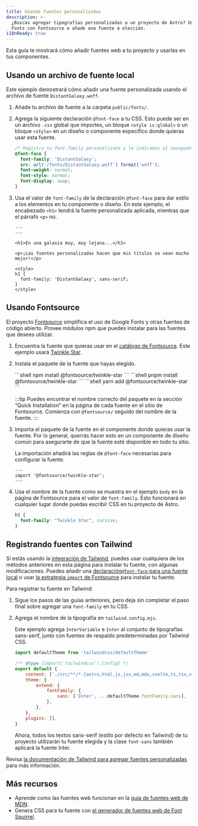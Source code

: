 ```yaml
---
title: Usando fuentes personalizadas
description: >-
  ¿Buscas agregar tipografías personalizadas a un proyecto de Astro? Usa Google
  Fonts con Fontsource o añade una fuente a elección.
i18nReady: true
---
```



Esta guía te mostrará cómo añadir fuentes web a tu proyecto y usarlas en tus componentes.

## Usando un archivo de fuente local

Este ejemplo demostrará cómo añadir una fuente personalizada usando el archivo de fuente `DistantGalaxy.woff`.

1. Añade tu archivo de fuente a la carpeta `public/fonts/`.
1. Agrega la siguiente declaración `@font-face` a tu CSS. Esto puede ser en un archivo `.css` global que importes, un bloque `<style is:global>` o un bloque `<style>` en un diseño o componente específico donde quieras usar esta fuente.

    ```css
    /* Registra tu font family personalizada y le indicamos al navegador dónde encontrarla. */
    @font-face {
      font-family: 'DistantGalaxy';
      src: url('/fonts/DistantGalaxy.woff') format('woff');
      font-weight: normal;
      font-style: normal;
      font-display: swap;
    }
    ```

1. Usa el valor de `font-family` de la declaración `@font-face` para dar estilo a los elementos en tu componente o diseño. En este ejemplo, el encabezado `<h1>` tendrá la fuente personalizada aplicada, mientras que el párrafo `<p>` no.

    ```astro title="src/pages/example.astro" {9-11}
    ---
    ---

    <h1>En una galaxia muy, muy lejana...</h1>

    <p>¡Las fuentes personalizadas hacen que mis títulos se vean mucho mejor!</p>

    <style>
    h1 {
      font-family: 'DistantGalaxy', sans-serif;
    }
    </style>
    ```

## Usando Fontsource

El proyecto [Fontsource](https://fontsource.org/) simplifica el uso de Google Fonts y otras fuentes de código abierto. Provee módulos npm que puedes instalar para las fuentes que desees utilizar.

1. Encuentra la fuente que quieras usar en el [catálogo de Fontsource](https://fontsource.org/). Este ejemplo usará [Twinkle Star](https://fontsource.org/fonts/twinkle-star).
1. Instala el paquete de la fuente que hayas elegido.

    <PackageManagerTabs>
      <Fragment slot="npm">
      ```shell
      npm install @fontsource/twinkle-star
      ```
      </Fragment>
      <Fragment slot="pnpm">
      ```shell
      pnpm install @fontsource/twinkle-star
      ```
      </Fragment>
      <Fragment slot="yarn">
      ```shell
      yarn add @fontsource/twinkle-star
      ```
      </Fragment>
    </PackageManagerTabs>

    :::tip
    Puedes encontrar el nombre correcto del paquete en la sección “Quick Installation” en la página de cada fuente en el sitio de Fontsource. Comienza con `@fontsource/` seguido del nombre de la fuente.
    :::

1. Importa el paquete de la fuente en el componente donde quieras usar la fuente. Por lo general, querrás hacer esto en un componente de diseño común para asegurarte de que la fuente esté disponible en todo tu sitio.

    La importación añadirá las reglas de `@font-face` necesarias para configurar la fuente.

    ```astro title="src/layouts/BaseLayout.astro"
    ---
    import '@fontsource/twinkle-star';
    ---
    ```

1. Usa el nombre de la fuente como se muestra en el ejemplo `body` en la página de Fontsource para el valor de `font-family`. Esto funcionará en cualquier lugar donde puedas escribir CSS en tu proyecto de Astro.

    ```css
    h1 {
      font-family: "Twinkle Star", cursive;
    }
    ```

## Registrando fuentes con Tailwind

Si estás usando la [integración de Tailwind](/es/guides/integrations-guide/tailwind/), puedes usar cualquiera de los métodos anteriores en esta página para instalar tu fuente, con algunas modificaciones. Puedes añadir una [declaración`@font-face` para una fuente local](#usando-un-archivo-de-fuente-local) o usar [la estrategia `import` de Fontsource](#usando-fontsource) para instalar tu fuente.

Para registrar tu fuente en Tailwind:

1. Sigue los pasos de las guías anteriores, pero deja sin completar el paso final sobre agregar una `font-family` en tu CSS.

1. Agrega el nombre de la tipografía en `tailwind.config.mjs`.

    Este ejemplo agrega `InterVariable` e `Inter` al conjunto de tipografías sans-serif, junto con fuentes de respaldo predeterminadas por Tailwind CSS.

    ```js title="tailwind.config.mjs" ins={1,8-10}
    import defaultTheme from 'tailwindcss/defaultTheme'

    /** @type {import('tailwindcss').Config} */
    export default {
    	content: ['./src/**/*.{astro,html,js,jsx,md,mdx,svelte,ts,tsx,vue}'],
    	theme: {
    		extend: {
    			fontFamily: {
    				sans: ['Inter', ...defaultTheme.fontFamily.sans],
    			},
    		},
    	},
    	plugins: [],
    }
    ```

    Ahora, todos los textos sans-serif (estilo por defecto en Tailwind) de tu proyecto utilizarán tu fuente elegida y la clase `font-sans` también aplicará la fuente Inter.

Revisa [la documentación de Tailwind para agregar fuentes personalizadas](https://tailwindcss.com/docs/font-family#using-custom-values) para más información.


## Más recursos

- Aprende como las fuentes web funcionan en la [guía de fuentes web de MDN](https://developer.mozilla.org/es/docs/Learn/CSS/Styling_text/Web_fonts).
- Genera CSS para tu fuente con [el generador de fuentes web de Font Squirrel](https://www.fontsquirrel.com/tools/webfont-generator).
